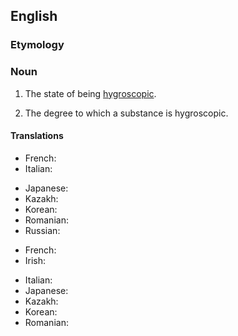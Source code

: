 ==English==

===Etymology===
{{suffix|en|hygroscopic|ity}}

===Noun===
{{en-noun|~}}

# {{lb|en|uncountable}} The state of being [[hygroscopic]].
# {{lb|en|countable}} The degree to which a substance is hygroscopic.

====Translations====
{{trans-top|the state of being hygroscopic}}
* French: {{t+|fr|hygroscopicité|f}}
* Italian: {{t|it|igroscopicità|f}}
{{trans-mid}}
* Japanese: {{t|ja|吸湿性|tr=きゅうしつせい, kyūshitsusei}}
* Kazakh: {{t|kk|ылғалданғыштық}}
* Korean: {{t|ko|흡습성}}
* Romanian: {{t+|ro|higroscopicitate|f}}
* Russian: {{t+|ru|гигроскопи́чность|f}}
{{trans-bottom}}

{{trans-top|the degree to which a substance is hygroscopic}}
* French: {{t+|fr|hygroscopicité|f}}
* Irish: {{t|ga|tais-scópacht|f}}
{{trans-mid}}
* Italian: {{t|it|igroscopicità|f}}
* Japanese: {{t|ja|吸湿性|tr=きゅうしつせい, kyūshitsusei}}
* Kazakh: {{t|kk|ылғалданғыштық|f}}
* Korean: {{t|ko|흡습성}}
* Romanian: {{t+|ro|higroscopicitate|f}}
{{trans-bottom}}